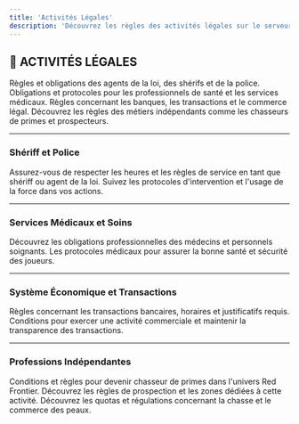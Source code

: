 ```yaml
---
title: 'Activités Légales'
description: 'Découvrez les règles des activités légales sur le serveur Red Frontier'
---
```


## 💼 ACTIVITÉS LÉGALES

<CardGroup cols={2}>
  <Card title="Shériff et Police" icon="shield" href="/activites-legales/sheriff-et-police">
    Règles et obligations des agents de la loi, des shérifs et de la police.
  </Card>

  <Card title="Services Médicaux et Soins" icon="hospital" href="/activites-legales/medicaux-et-soins">
    Obligations et protocoles pour les professionnels de santé et les services médicaux.
  </Card>

  <Card title="Système Économique et Transactions" icon="money-bill-wave" href="/activites-legales/systeme-economique">
    Règles concernant les banques, les transactions et le commerce légal.
  </Card>

  <Card title="Professions Indépendantes" icon="briefcase" href="/activites-legales/professions-independantes">
    Découvrez les règles des métiers indépendants comme les chasseurs de primes et prospecteurs.
  </Card>
</CardGroup>

---

### **Shériff et Police**

<CardGroup cols={2}>
  <Card title="Obligations de Service" icon="clock" href="/activites-legales/sheriff-et-police/obligations-service">
    Assurez-vous de respecter les heures et les règles de service en tant que shériff ou agent de la loi.
  </Card>

  <Card title="Procédures d'Intervention" icon="gavel" href="/activites-legales/sheriff-et-police/procedures-intervention">
    Suivez les protocoles d'intervention et l'usage de la force dans vos actions.
  </Card>
</CardGroup>

---

### **Services Médicaux et Soins**

<CardGroup cols={2}>
  <Card title="Obligations Professionnelles" icon="clipboard" href="/activites-legales/medicaux-et-soins/obligations-professionnelles">
    Découvrez les obligations professionnelles des médecins et personnels soignants.
  </Card>

  <Card title="Protocoles Médicaux" icon="heartbeat" href="/activites-legales/medicaux-et-soins/protocoles-medicaux">
    Les protocoles médicaux pour assurer la bonne santé et sécurité des joueurs.
  </Card>
</CardGroup>

---

### **Système Économique et Transactions**

<CardGroup cols={2}>
  <Card title="Règles Bancaires" icon="bank" href="/activites-legales/systeme-economique/banques">
    Règles concernant les transactions bancaires, horaires et justificatifs requis.
  </Card>

  <Card title="Commerce Légal" icon="shopping-cart" href="/activites-legales/systeme-economique/commerce-legal">
    Conditions pour exercer une activité commerciale et maintenir la transparence des transactions.
  </Card>
</CardGroup>

---

### **Professions Indépendantes**

<CardGroup cols={2}>
  <Card title="Chasseur de Primes" icon="target" href="/activites-legales/professions-independantes/chasseur-de-primes">
    Conditions et règles pour devenir chasseur de primes dans l'univers Red Frontier.
  </Card>

  <Card title="Prospecteur" icon="pickaxe" href="/activites-legales/professions-independantes/prospecteur">
    Découvrez les règles de prospection et les zones dédiées à cette activité.
  </Card>

  <Card title="Trappeur" icon="paw" href="/activites-legales/professions-independantes/trappeur">
    Découvrez les quotas et régulations concernant la chasse et le commerce des peaux.
  </Card>
</CardGroup>

